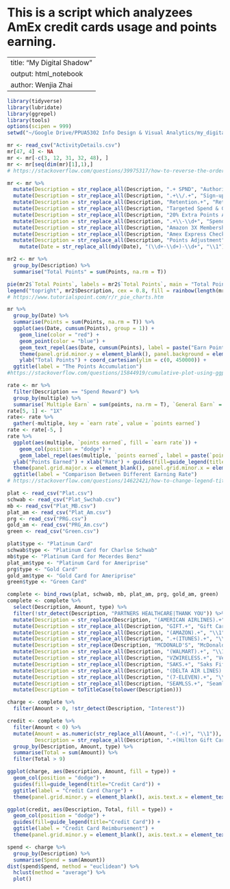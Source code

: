 ################################################################################
# This is a script which analyzees AmEx credit cards usage and points earning. #
################################################################################

---
title: "My Digital Shadow"
output: html_notebook
author: Wenjia Zhai
---

```r
library(tidyverse)
library(lubridate)
library(ggrepel)
library(tools)
options(scipen = 999)
setwd("~/Google Drive/PPUA5302 Info Design & Visual Analytics/my_digital_shadows")
```

```r
mr <- read_csv("ActivityDetails.csv")
mr[47, 4] <- NA
mr <- mr[-c(3, 12, 31, 32, 48), ]
mr <- mr[seq(dim(mr)[1],1),]
# https://stackoverflow.com/questions/39975317/how-to-reverse-the-order-of-a-dataframe-in-r
```

```r
mr <- mr %>%
  mutate(Description = str_replace_all(Description, ".+ SPND", "Authorized User Offer")) %>%
  mutate(Description = str_replace_all(Description, ".+\\/.+", "Sign-up Bonus")) %>%
  mutate(Description = str_replace_all(Description, "Retention.+", "Retention")) %>%
  mutate(Description = str_replace_all(Description, "Targeted Spend & Get Offers", "Targeted Spend Offers")) %>%
  mutate(Description = str_replace_all(Description, "20% Extra Points Apr 2018", "Spend Reward")) %>%
  mutate(Description = str_replace_all(Description, ".+\\-\\d+", "Spend Reward")) %>%
  mutate(Description = str_replace_all(Description, "Amazon 3X Membership Rewards", "Spend Reward")) %>%
  mutate(Description = str_replace_all(Description, "Amex Express Checkout Offer", "Spend Reward")) %>%
  mutate(Description = str_replace_all(Description, "Points Adjustment", "Spend Reward")) %>%
    mutate(Date = str_replace_all(mdy(Date), "(\\d+-\\d+)-\\d+", "\\1"))
```

```r
mr2 <- mr %>%
  group_by(Description) %>%
  summarise("Total Points" = sum(Points, na.rm = T))
```

```r
pie(mr2$`Total Points`, labels = mr2$`Total Points`, main = "Total Points Earned", col = rainbow(length(mr2$`Total Points`)))
legend("topright", mr2$Description, cex = 0.8, fill = rainbow(length(mr2$`Total Points`)))
# https://www.tutorialspoint.com/r/r_pie_charts.htm
```

```r
mr %>%
  group_by(Date) %>%
  summarise(Points = sum(Points, na.rm = T)) %>%
  ggplot(aes(Date, cumsum(Points), group = 1)) +
    geom_line(color = "red") +
    geom_point(color = "blue") +
    geom_text_repel(aes(Date, cumsum(Points), label = paste("Earn Points:", Points, "\nTotal Points:", cumsum(Points)), vjust = -1)) +
    theme(panel.grid.minor.y = element_blank(), panel.background = element_blank(), panel.grid.major.y = element_line(colour = "grey95"), panel.grid.minor.x = element_blank(), panel.grid.major.x = element_line(color = "grey95")) +
    ylab("Total Points") + coord_cartesian(ylim = c(0, 450000)) +
  ggtitle(label = "The Points Accumulation")
#https://stackoverflow.com/questions/15844919/cumulative-plot-using-ggplot2
```

```r
rate <- mr %>%
  filter(Description == "Spend Reward") %>%
  group_by(multiple) %>%
  summarise(`Multiple Earn` = sum(points, na.rm = T), `General Earn` = sum(Points, na.rm = T) - `Multiple Earn`)
rate[5, 1] <- "1X"
rate<- rate %>%
  gather(-multiple, key = `earn rate`, value = `points earned`)
rate <- rate[-5, ]
rate %>%
  ggplot(aes(multiple, `points earned`, fill = `earn rate`)) +
    geom_col(position = "dodge") +
    geom_label_repel(aes(multiple, `points earned`, label = paste(`points earned`, "points")), show.legend = F) +
  ylab("Points Earned") + xlab("Rate") + guides(fill=guide_legend(title="Earning Rate")) +
  theme(panel.grid.major.x = element_blank(), panel.grid.minor.x = element_blank()) +
  ggtitle(label = "Comparison Between Different Earning Rate")
# https://stackoverflow.com/questions/14622421/how-to-change-legend-title-in-ggplot
```

```r
plat <- read_csv("Plat.csv")
schwab <- read_csv("Plat_Swchab.csv")
mb <- read_csv("Plat_MB.csv")
plat_am <- read_csv("Plat_Am.csv")
prg <- read_csv("PRG.csv")
gold_am <- read_csv("PRG_Am.csv")
green <- read_csv("Green.csv")

plat$type <- "Platinum Card"
schwab$type <- "Platinum Card for Charlse Schwab"
mb$type <- "Platinum Card for Mecerdes Benz"
plat_am$type <- "Platinum Card for Ameriprise"
prg$type <- "Gold Card"
gold_am$type <- "Gold Card for Ameriprise"
green$type <- "Green Card"

complete <- bind_rows(plat, schwab, mb, plat_am, prg, gold_am, green)
complete <- complete %>%
  select(Description, Amount, type) %>%
  filter(!str_detect(Description, "PARTNERS HEALTHCARE|THANK YOU")) %>%
  mutate(Description = str_replace(Description, "(AMERICAN AIRLINES).+", "\\1")) %>%
  mutate(Description = str_replace_all(Description, "GIFT.+", "Gift Card")) %>%
  mutate(Description = str_replace_all(Description, "(AMAZON).+", "\\1")) %>%
  mutate(Description = str_replace_all(Description, ".+(ITUNES).+", "\\1")) %>%
  mutate(Description = str_replace(Description, "MCDONALD'S", "McDonald's")) %>%
  mutate(Description = str_replace_all(Description, "(WALMART).+", "\\1")) %>%
  mutate(Description = str_replace_all(Description, "VZWIRELESS.+", "Verizon")) %>%
  mutate(Description = str_replace_all(Description, "SAKS.+", "Saks Fifth Ave")) %>%
  mutate(Description = str_replace_all(Description, "(DELTA AIR LINES).+", "\\1")) %>%
  mutate(Description = str_replace_all(Description, "(7-ELEVEN).+", "\\1")) %>%
  mutate(Description = str_replace_all(Description, "SEAMLSS.+", "Seamless")) %>%
  mutate(Description = toTitleCase(tolower(Description)))

charge <- complete %>%
  filter(Amount > 0, !str_detect(Description, "Interest"))

credit <- complete %>%
  filter(Amount < 0) %>%
  mutate(Amount = as.numeric(str_replace_all(Amount, "-(.+)", "\\1")),
         Description = str_replace_all(Description, ".+(Hilton Gift Card)", "\\1")) %>%
  group_by(Description, Amount, type) %>%
  summarise(Total = sum(Amount)) %>%
  filter(Total > 9)
```

```r
ggplot(charge, aes(Description, Amount, fill = type)) +
  geom_col(position = "dodge") + 
  guides(fill=guide_legend(title="Credit Card")) +
  ggtitle(label = "Credit Card Charge") +
  theme(panel.grid.minor.y = element_blank(), axis.text.x = element_text(angle = 90, hjust = 1))
```

```r
ggplot(credit, aes(Description, Total, fill = type)) +
  geom_col(position = "dodge") + 
  guides(fill=guide_legend(title="Credit Card")) +
  ggtitle(label = "Credit Card Reimbursement") +
  theme(panel.grid.minor.y = element_blank(), axis.text.x = element_text(angle = 90, hjust = 1), axis.title.x = element_blank())
```

```r
spend <- charge %>%
  group_by(Description) %>%
  summarise(Spend = sum(Amount))
dist(spend$Spend, method = "euclidean") %>%
  hclust(method = "average") %>%
  plot()
```
